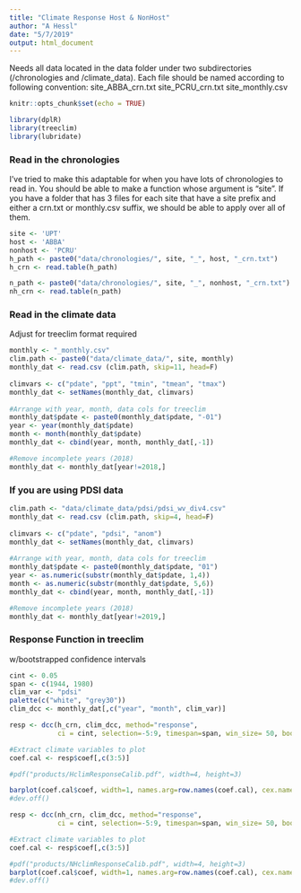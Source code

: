 ```yaml
---
title: "Climate Response Host & NonHost"
author: "A Hessl"
date: "5/7/2019"
output: html_document
---
```

Needs all data located in the data folder under two subdirectories (/chronologies and /climate_data). Each file should be named according to following convention:
site_ABBA_crn.txt
site_PCRU_crn.txt
site_monthly.csv

```r
knitr::opts_chunk$set(echo = TRUE)
```

```r
library(dplR)
library(treeclim)
library(lubridate)
```
### Read in the chronologies
I've tried to make this adaptable for when you have lots of chronologies to read in. You should be able to make a function whose argument is "site". If you have a folder that has 3 files for each site that have a site prefix and either a crn.txt or monthly.csv suffix, we should be able to apply over all of them.

```r
site <- 'UPT'
host <- 'ABBA'
nonhost <- 'PCRU'
h_path <- paste0("data/chronologies/", site, "_", host, "_crn.txt")
h_crn <- read.table(h_path)

n_path <- paste0("data/chronologies/", site, "_", nonhost, "_crn.txt")
nh_crn <- read.table(n_path)
```

### Read in the climate data
Adjust for treeclim format required
```r

monthly <- "_monthly.csv"
clim.path <- paste0("data/climate_data/", site, monthly)
monthly_dat <- read.csv (clim.path, skip=11, head=F)
    
climvars <- c("pdate", "ppt", "tmin", "tmean", "tmax")
monthly_dat <- setNames(monthly_dat, climvars)
   
#Arrange with year, month, data cols for treeclim 
monthly_dat$pdate <- paste0(monthly_dat$pdate, "-01")
year <- year(monthly_dat$pdate)
month <- month(monthly_dat$pdate)
monthly_dat <- cbind(year, month, monthly_dat[,-1])

#Remove incomplete years (2018)
monthly_dat <- monthly_dat[year!=2018,]
```

### If you are using PDSI data
```r

clim.path <- "data/climate_data/pdsi/pdsi_wv_div4.csv"
monthly_dat <- read.csv (clim.path, skip=4, head=F)
    
climvars <- c("pdate", "pdsi", "anom")
monthly_dat <- setNames(monthly_dat, climvars)
   
#Arrange with year, month, data cols for treeclim 
monthly_dat$pdate <- paste0(monthly_dat$pdate, "01")
year <- as.numeric(substr(monthly_dat$pdate, 1,4))
month <- as.numeric(substr(monthly_dat$pdate, 5,6))
monthly_dat <- cbind(year, month, monthly_dat[,-1])

#Remove incomplete years (2018)
monthly_dat <- monthly_dat[year!=2019,]
```

### Response Function in treeclim
w/bootstrapped confidence intervals

```r
cint <- 0.05
span <- c(1944, 1980)
clim_var <- "pdsi"
palette(c("white", "grey30"))
clim_dcc <- monthly_dat[,c("year", "month", clim_var)]
```

```r
resp <- dcc(h_crn, clim_dcc, method="response", 
            ci = cint, selection=-5:9, timespan=span, win_size= 50, boot="stationary") 
```

```r
#Extract climate variables to plot
coef.cal <- resp$coef[,c(3:5)]

#pdf("products/HclimResponseCalib.pdf", width=4, height=3)

barplot(coef.cal$coef, width=1, names.arg=row.names(coef.cal), cex.names=0.7, las=2, col=factor(coef.cal$significant), ylab="Cor Coef", main=paste0("Climate Response ", span[1], "-", span[2])) 
#dev.off()
```

```r
resp <- dcc(nh_crn, clim_dcc, method="response", 
            ci = cint, selection=-5:9, timespan=span, win_size= 50, boot="stationary") 
```

```r
#Extract climate variables to plot
coef.cal <- resp$coef[,c(3:5)]

#pdf("products/NHclimResponseCalib.pdf", width=4, height=3)
barplot(coef.cal$coef, width=1, names.arg=row.names(coef.cal), cex.names=0.7, las=2, col=factor(coef.cal$significant), ylab="Cor Coef", main=paste0("Climate Response ", span[1], "-", span[2])) 
#dev.off()
```